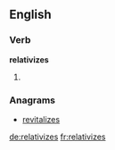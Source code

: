 ==English==

===Verb===
'''relativizes'''

# {{third-person singular of|relativize}}

===Anagrams===
* [[revitalizes#English|revitalizes]]

[[de:relativizes]]
[[fr:relativizes]]